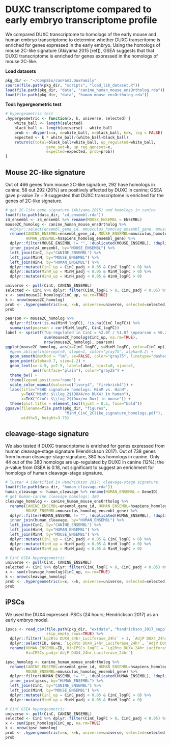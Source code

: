 # DUXC transcriptome compared to early embryo transcriptome profile {#DUXC-early-embryo}
We compared DUXC transcriptome to homologs of the early mouse and human embryo transcriptome to determine whether DUXC transcritome is enriched for genes expressed in the early embryo. Using the homologs of mouse 2C-like signature (Akiyama 2015 [ref]), GSEA suggests that that DUXC transcriptome is enriched for genes expressed in the homologs of mouse 2C-like.

__Load datasets__
```r
pkg_dir <- "~/CompBio/canFam3.DuxFamily"
source(file.path(pkg_dir, "scripts", "load_lib_dataset.R"))
load(file.path(pkg_dir, "data", "canine_human_mouse_ensOrtholog.rda"))
load(file.path(pkg_dir, "data", "human_mouse_ensOrtholog.rda"))
```
__Tool: hypergeometric test__
```r
# hypergeometric test
.hypergeometric <- function(x, k, universe, selected) {
    white_ball <- length(selected)
    black_ball <- length(universe) - white_ball
    prob <- dhyper(x=x, m=white_ball, n=black_ball, k=k, log = FALSE)
    expected <- k * white_ball/(white_ball+black_ball)
    return(c(total=black_ball+white_ball, up_regulated=white_ball,
                  gene_set=k, up_reg_geneset=x,
                  expected=expected, prob=prob))
}
```

## Mouse 2C-like signature
Out of 466 genes from mouse 2C-like signature, 292 have homologs in canine. 58 out 292 (20%) are positively affected by DUXC in canine; GSEA gave p-value $7e-9$ suggested that DUXC transcriptome is enriched for the genes of 2C-like signature.

```r
# get 2C-like gene signature (Akiyama 2015) and homologs in canine
load(file.path(data_dir, "z4_ensembl.rda"))
z4_ensembl <- z4_ensembl %>% rename(MOUSE_ENSEMBL = ENSEMBL)
mouse2C_homolog <- canine_human_mouse_ensOrtholog %>%
  #dplyr::select(ensembl_gene_id, mmusculus_homolog_ensembl_gene, mmusculus_homolog_associated_gene_name) %>%
  rename(CANINE_ENSEMBL=ensembl_gene_id, MOUSE_ENSEMBL=mmusculus_homolog_ensembl_gene,
         HUMAN_ENSEMBL=hsapiens_homolog_ensembl_gene) %>%
  dplyr::filter(MOUSE_ENSEMBL != "", !duplicated(MOUSE_ENSEMBL), !duplicated(CANINE_ENSEMBL)) %>%
  inner_join(z4_ensembl, by="MOUSE_ENSEMBL") %>%
  left_join(CinC, by="CANINE_ENSEMBL") %>%
  left_join(MinM, by="MOUSE_ENSEMBL") %>%
  left_join(HinH, by="HUMAN_ENSEMBL") %>%
  dplyr::mutate(CinC_up = CinC_padj < 0.05 & CinC_logFC > 0) %>%
  dplyr::mutate(MinM_up = MinM_padj < 0.05 & MinM_logFC > 0) %>%
  dplyr::mutate(HinH_up = HinH_padj < 0.05 & HinH_logFC > 0)

universe <- pull(CinC, CANINE_ENSEMBL)
selected <- CinC %>% dplyr::filter(CinC_logFC > 0, CinC_padj < 0.05) %>% pull(CANINE_ENSEMBL)
x <- sum(mouse2C_homolog$CinC_up, na.rm=TRUE)
k <- nrow(mouse2C_homolog)
prob <- .hypergeometric(x=x, k=k, universe=universe, selected=selected)
prob
```
```r
pearson <- mouse2C_homolog %>% 
  dplyr::filter(!is.na(MinM_logFC), !is.na(CinC_logFC)) %>% 
  summarise(pearson = cor(MinM_logFC, CinC_logFC)) 
label <- sprintf("Up-regulated in CinC = %2.0f / %1.0f \npearson = %0.2f \nGSEA p-value < 7e-9", 
                 sum(mouse2C_homolog$CinC_up, na.rm=TRUE),
                 nrow(mouse2C_homolog), pearson)
ggplot(mouse2C_homolog, aes(x=CinC_logFC, y=MinM_logFC, color=CinC_up)) +
  #geom_abline(intercept=0, slope=1, color="gray75", alpha=0.2) +
  geom_smooth(method = "lm", se=FALSE, color="gray75", linetype="dashed") +
  geom_point(alpha=0.7, size=1.2) +
  geom_text(x=-4.5, y=7.5, label=label, hjust=0, vjust=1, 
            aes(fontface="plain"), color="gray25") +
  theme_bw() +
  theme(legend.position="none") +
  scale_color_manual(values=c("ivory4", "firebrick4")) +
  labs(title="FSHD signature homologs: MinM vs. HinH",
       y=TeX("MinM: $\\log_2$(DUX4/no DUX4) in human"),
       x=TeX("CinC: $\\log_2$(Dux/no Dux) in mouse")) +
  theme(plot.title = element_text(hjust = 0.5, face="bold"))
ggsave(filename=file.path(pkg_dir, "figures",
                          "MinM_CinC_2Clike_signature_homologs.pdf"),
       width=5, height=3.75)
```
## cleavage-stage signature
We also tested if DUXC transcriptome is enriched for genes expressed from human cleavage-stage signature (Hendrickson 2017). Out of 738 genes from human cleavage-stage signature, 380 has homologs in canine. Only 44 out of the 380 homologs are up-regulated by DUXC in canine (12%); the $p$-value from GSEA is 0.18, not significant to suggest an enrichment for homologs of human cleavage-stage signature.

```r
# luster 4 identified in Hendrickson 2017: cleavage-stage signature
load(file.path(data_dir, "human_cleavage.rda"))
human_cleavage <- human_cleavage %>% rename(HUMAN_ENSEMBL = GeneID)
# get human-canine cleavage homologs: 380
cleavage_homolog <- canine_human_mouse_ensOrtholog %>%
  rename(CANINE_ENSEMBL=ensembl_gene_id, HUMAN_ENSEMBL=hsapiens_homolog_ensembl_gene,
         MOUSE_ENSEMBL=mmusculus_homolog_ensembl_gene) %>%
  dplyr::filter(HUMAN_ENSEMBL != "", !duplicated(HUMAN_ENSEMBL), !duplicated(CANINE_ENSEMBL)) %>%
  inner_join(human_cleavage, by="HUMAN_ENSEMBL") %>%
  left_join(CinC, by="CANINE_ENSEMBL") %>%
  left_join(HinH, by="HUMAN_ENSEMBL") %>%
  left_join(MinM, by="MOUSE_ENSEMBL") %>%
  dplyr::mutate(CinC_up = CinC_padj < 0.05 & CinC_logFC > 0) %>%
  dplyr::mutate(HinH_up = HinH_padj < 0.05 & HinH_logFC > 0) %>%
  dplyr::mutate(MinM_up = MinM_padj < 0.05 & MinM_logFC > 0)

# CinC GSEA hypergeometric  
universe <- pull(CinC, CANINE_ENSEMBL)
selected <- CinC %>% dplyr::filter(CinC_logFC > 0, CinC_padj < 0.05) %>% pull(CANINE_ENSEMBL)
x <- sum(cleavage_homolog$CinC_up, na.rm=TRUE)
k <- nrow(cleavage_homolog)
prob <- .hypergeometric(x=x, k=k, universe=universe, selected=selected)
prob
```

## iPSCs 
We used the DUX4 expressed iPSCs (24 hours; Hendrickson 2017) as an early embryo model. 
```r
ipscs <- read_csv(file.path(pkg_dir, "extdata", "handrickson_2017_supple_table6.csv"),
                  skip_empty_rows=TRUE) %>%
  dplyr::filter(`Lg2Rto DUX4_24hr_Luciferase_24hr` > 1, `AdjP DUX4_24hr_Luciferase_24hr` < 0.01) %>%
  dplyr::select(ID, Gene, `Lg2Rto DUX4_24hr_Luciferase_24hr`, `AdjP DUX4_24hr_Luciferase_24hr`  ) %>%
  rename(HUMAN_ENSEMBL=ID, HinIPSCs_logFC = `Lg2Rto DUX4_24hr_Luciferase_24hr`, 
         HinIPSCs_padj=`AdjP DUX4_24hr_Luciferase_24hr`)

ipsc_homolog <- canine_human_mouse_ensOrtholog %>%
  rename(CANINE_ENSEMBL=ensembl_gene_id, HUMAN_ENSEMBL=hsapiens_homolog_ensembl_gene,
         MOUSE_ENSEMBL=mmusculus_homolog_ensembl_gene) %>%
  dplyr::filter(HUMAN_ENSEMBL != "", !duplicated(HUMAN_ENSEMBL), !duplicated(CANINE_ENSEMBL)) %>%
  inner_join(ipscs, by="HUMAN_ENSEMBL") %>%
  left_join(CinC, by="CANINE_ENSEMBL") %>%
  left_join(MinM, by="MOUSE_ENSEMBL") %>%
  dplyr::mutate(CinC_up = CinC_padj < 0.05 & CinC_logFC > 0) %>%
  dplyr::mutate(MinM_up = MinM_padj < 0.05 & MinM_logFC > 0)

# CinC GSEA hypergeometric  
universe <- pull(CinC, CANINE_ENSEMBL)
selected <- CinC %>% dplyr::filter(CinC_logFC > 0, CinC_padj < 0.05) %>% pull(CANINE_ENSEMBL)
x <- sum(ipsc_homolog$CinC_up, na.rm=TRUE)
k <- nrow(ipsc_homolog)
prob <- .hypergeometric(x=x, k=k, universe=universe, selected=selected)
prob


```


